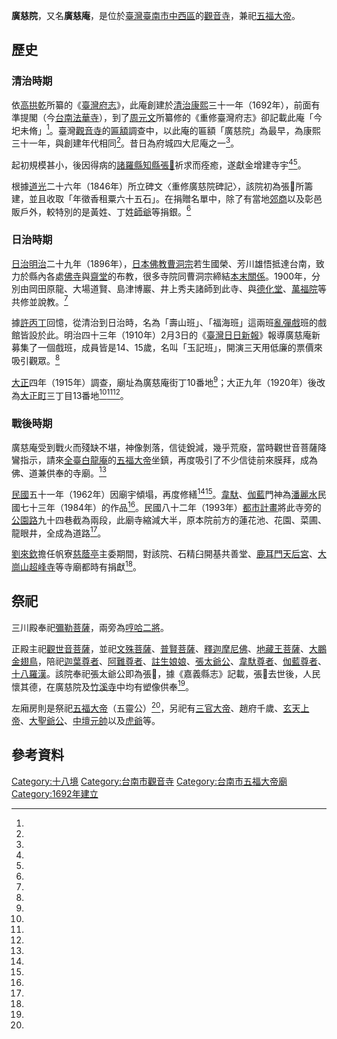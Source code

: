 {{全局僻字|𤣹|左「王」右「尹」}}{{Coord|22.996457|120.206911|display=title}}
{{東亞廟宇
| name = 廣慈院
| img =File:廣慈院.JPG
| img_capt =廣慈院正殿
| image_width = 250px
| location = {{TWN}}[[臺南市|臺南市]][[中西區_(臺灣)|中西區]]廣慈街38號<ref name="台灣寺廟網"/>
| god =[[觀世音菩薩|觀世音菩薩]]
| type = 
| struct = 
| open_year ={{QIN}}[[康熙|康熙]]三十一年（1692年）
| cere_date =
|}}

'''廣慈院'''，又名'''廣慈庵'''，是位於[[臺灣|臺灣]][[臺南市|臺南市]][[中西區_(臺灣)|中西區]]的[[觀音寺|觀音寺]]，兼祀[[五福大帝|五福大帝]]。

== 歷史 ==
=== 清治時期 ===
依[[高拱乾|高拱乾]]所纂的《[[臺灣府志|臺灣府志]]》，此庵創建於[[臺灣清治時期|清治]][[康熙|康熙]]三十一年（1692年），前面有準提閣（今[[台南法華寺|台南法華寺]]），到了[[周元文|周元文]]所纂修的《重修臺灣府志》卻記載此庵「今圯未脩」<ref name=盧嘉興"/>。臺灣[[觀音寺|觀音寺]]的[[匾額|匾額]]調查中，以此庵的匾額「廣慈院」為最早，為康熙三十一年，與創建年代相同<ref name="林明德"/>。昔日為府城四大尼庵之一<ref name="王俍凱"/>。

起初規模甚小，後因得病的[[諸羅縣|諸羅縣]][[知縣|知縣]][[張尹|張𤣹]]祈求而痊癒，遂獻金增建寺宇<ref name="林明德"/><ref name="王俍凱"/>。

根據[[道光|道光]]二十六年（1846年）所立碑文〈重修廣慈院碑記〉，該院初為張𤣹所籌建，並且收取「年徵香租粟六十五石」。在捐贈名單中，除了有當地[[郊商|郊商]]以及彰邑販戶外，較特別的是黃姓、丁姓[[師爺|師爺]]等捐銀。<ref name="林俊宇"/>

=== 日治時期 ===
[[台灣日治時期|日治]][[明治|明治]]二十九年（1896年），[[日本佛教|日本佛教]][[曹洞宗|曹洞宗]]若生國榮、芳川雄悟抵達台南，致力於縣內各處[[佛寺|佛寺]]與[[齋堂|齋堂]]的布教，很多寺院同曹洞宗締結[[本末制度|本末關係]]。1900年，分別由岡田原龍、大場道賢、島津博巖、井上秀夫諸師到此寺、與[[德化堂|德化堂]]、[[萬福庵|萬福院]]等共修並說教。<ref name="釋慧嚴"/>

據[[許丙丁|許丙丁]]回憶，從清治到日治時，名為「壽山班」、「福海班」這兩班[[亂彈戲|亂彈戲]]班的戲館皆設於此。明治四十三年（1910年）2月3日的《[[臺灣日日新報|臺灣日日新報]]》報導廣慈庵新募集了一個戲班，成員皆是14、15歲，名叫「玉記班」，開演三天用低廉的票價來吸引觀眾。<ref name=徐亞湘"/>

[[大正|大正]]四年（1915年）調查，廟址為廣慈庵街丁10番地<ref name="1915 調查"/>；大正九年（1920年）後改為[[大正町_(臺南市)|大正町]]三丁目13番地<ref name="1920 調查"/><ref name="1944 調查"/><ref name="1945 調查"/>。

=== 戰後時期 ===
廣慈庵受到戰火而殘缺不堪，神像剝落，信徒銳減，幾乎荒廢，當時觀世音菩薩降鸞指示，請來[[臺南元和宮白龍庵|全臺白龍庵]]的[[五福大帝|五福大帝]]坐鎮，再度吸引了不少信徒前來膜拜，成為佛、道兼供奉的寺廟。<ref name="王俍凱"/>

[[民國紀年|民國]]五十一年（1962年）因廟宇傾塌，再度修繕<ref name="林明德"/><ref name="王俍凱"/>。[[韋馱|韋馱]]、[[伽藍|伽藍]]門神為[[潘麗水|潘麗水]]民國七十三年（1984年）的作品<ref name="徐明福"/>。民國八十二年（1993年）[[都市計畫|都市計畫]]將此寺旁的[[公園路_(台南市區)|公園路]]九十四巷截為兩段，此廟寺縮減大半，原本院前方的蓮花池、花園、菜圃、龍眼井，全成為道路<ref name="王俍凱"/>。

[[劉來欽|劉來欽]]擔任帆寮[[慈蔭亭|慈蔭亭]]主委期間，對該院、石精臼開基共善堂、[[鹿耳門天后宮|鹿耳門天后宮]]、[[大崗山超峰寺|大崗山超峰寺]]等寺廟都時有捐獻<ref name="陳治交"/>。

== 祭祀 ==
三川殿奉祀[[彌勒菩薩|彌勒菩薩]]，兩旁為[[哼哈二將|哼哈二將]]。

正殿主祀[[觀世音菩薩|觀世音菩薩]]，並祀[[文殊菩薩|文殊菩薩]]、[[普賢菩薩|普賢菩薩]]、[[釋迦摩尼佛|釋迦摩尼佛]]、[[地藏王菩薩|地藏王菩薩]]、[[大鵬金翅鳥|大鵬金翅鳥]]，陪祀[[摩訶迦葉|迦葉尊者]]、[[阿難尊者|阿難尊者]]、[[註生娘娘|註生娘娘]]、[[張𤣹|張太爺公]]、[[韋馱尊者|韋馱尊者]]、[[伽藍尊者|伽藍尊者]]、[[十八羅漢|十八羅漢]]。該院奉祀張太爺公即為張𤣹，據《嘉義縣志》記載，張𤣹去世後，人民懷其德，在廣慈院及[[竹溪寺|竹溪寺]]中均有塑像供奉<ref name=嘉義縣志"/>。

左廂房則是祭祀[[五福大帝|五福大帝]]（五靈公）<ref name="王俍凱"/>，另祀有[[三官大帝|三官大帝]]、趙府千歲、[[玄天上帝|玄天上帝]]、[[孫悟空|大聖爺公]]、[[中壇元帥|中壇元帥]]以及[[虎爺|虎爺]]等。

== 參考資料 ==
{{Reflist|2|refs=

<ref name=嘉義縣志">{{Cite book |author=|chapter=〈政事篇·清領時期·張𤣹〉|title=《嘉義縣志‧人物志》|volume=第十二卷|date=2010-10|publisher=嘉義縣政府|location=臺灣|language=zh-tw |isbn=9789860208122}}</ref>

<ref name="陳治交">{{Cite news|url=|title=帆寮慈蔭亭濟貧 明發放物資|author=陳治交|language=zh-tw|publisher=《中華日報》|date=2012-10-31}}</ref>

<ref name="1915 調查">{{Cite web|url=http://c.ianthro.tw/163012|title=廣慈庵 1915 調查 • 台南市中區|author=|language=zh-tw|publisher=中央研究院台灣史研究所|work=中研院民族所數位典藏|date=|accessdate=2016-03-21|deadurl=yes|archiveurl=https://web.archive.org/web/20170114060051/http://c.ianthro.tw/163012|archivedate=2017-01-14}}</ref>

<ref name="1920 調查">{{Cite web|url=http://c.ianthro.tw/159566|title=廣慈庵 1920 調查 • 台南市中區|author=|language=zh-tw|publisher=中央研究院台灣史研究所|work=中研院民族所數位典藏|date=|accessdate=2016-03-21|deadurl=yes|archiveurl=https://web.archive.org/web/20160404120535/http://c.ianthro.tw/159566|archivedate=2016-04-04}}</ref>

<ref name="1944 調查">{{Cite web|url=http://c.ianthro.tw/163957|title=廣慈庵 1944 調查 • 台南市中區|author=|language=zh-tw|publisher=中央研究院台灣史研究所|work=中研院民族所數位典藏|date=|accessdate=2016-03-21|deadurl=yes|archiveurl=https://web.archive.org/web/20170114055600/http://c.ianthro.tw/163957|archivedate=2017-01-14}}</ref>

<ref name="1945 調查">{{Cite web|url=http://c.ianthro.tw/164098|title=廣慈庵 1945 調查 • 台南市中區|author=|language=zh-tw|publisher=中央研究院台灣史研究所|work=中研院民族所數位典藏|date=|accessdate=2016-03-21|deadurl=yes|archiveurl=https://web.archive.org/web/20170114060036/http://c.ianthro.tw/164098|archivedate=2017-01-14}}</ref>

<ref name=盧嘉興">{{Cite book |author=盧嘉興|title=《中國佛教史論集（八）──臺灣佛教篇》|chapter=〈臺灣的第一座寺院─竹溪寺〉|date=1978-01|publisher=大乘文化出版社|location=臺灣|language=zh-tw |isbn=9789570280685}}</ref>

<ref name="釋慧嚴">{{Cite journal |author=釋慧嚴|title=〈西來庵事件前後台灣佛教的動向──以曹洞宗為中心〉|journal =《中華佛學學報》|date=1997|volume=|issue=第10期|publisher=中華佛學研究所|location=臺灣|language=zh-tw|}}</ref>

<ref name=徐亞湘">{{Cite book |author=徐亞湘|chapter=〈南部通信·大舞兩臺〉|title=《史實與詮釋: 日治時期台灣報刊戲曲資料選讀》|date=2009-04-01|publisher=國立傳統藝術中心 |location=臺灣|language=zh-tw |isbn=9789860074710}}</ref>

<ref name="林明德">{{Cite book |author=林明德|chapter=〈觀音的匾聯探索〉|title=《台灣佛教學術研討會論文集》|date=1996-12-01|publisher=財團法人佛教青年文教基金會|location=臺灣|language=zh-tw |isbn=}}</ref>

<ref name="徐明福">{{Cite book |author=徐明福|title=《雲山麗水：府城傳統畫師潘麗水作品之研究》|chapter=〈潘麗水寺廟畫作特色解析〉|date=2001-06-01|publisher=國立傳統藝術中心|location=臺灣|language=zh-tw |isbn=9789570280685}}</ref>

<ref name="王俍凱">{{Cite book |author=王俍凱|chapter=〈消失的94巷〉|title=《第二屆臺南文學獎得獎作品集》|date=2014-11|publisher=臺南市政府文化局|location=臺灣|language=zh-tw |isbn=9789860348989}}</ref>

<ref name="台灣寺廟網">{{Cite web|url=http://www.twgod.com/CwP/P/P246.html|title=臺南寺廟中西區|author=|language=zh-tw|publisher=台灣寺廟網|date=|accessdate=2016-01-23|archive-url=https://web.archive.org/web/20160405132629/http://www.twgod.com/CwP/P/P246.html|archive-date=2016-04-05|dead-url=yes}}</ref>

<ref name="林俊宇">{{Cite journal |author=林俊宇|title=〈臺南市市街田野調查－ 時空變遷下的「變」與「不變」 〉|journal =《師大臺灣史學報》|date=2014-12|volume=|issue=第7期|publisher=國立臺灣師範大學臺史所 |location=臺灣|language=zh-tw|}}</ref>

}}

{{臺灣府城聯境}}
{{Portal bar|臺南|佛教|道教}}

[[Category:十八境|Category:十八境]]
[[Category:台南市觀音寺|Category:台南市觀音寺]]
[[Category:台南市五福大帝廟|Category:台南市五福大帝廟]]
[[Category:1692年建立|Category:1692年建立]]